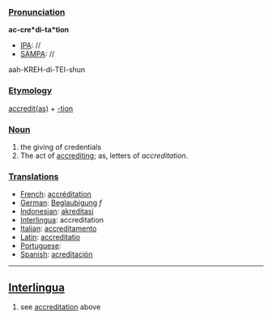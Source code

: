 ===[[Pronunciation]]===

'''ac-cre*di-ta*tion'''
*[[IPA]]: //
*[[SAMPA]]: //
aah-KREH-di-TEI-shun
===[[Etymology]]===

[[accreditas|accredit(as)]] + [[-tion]]
===[[Noun]]===

#the giving of credentials
#The act of [[accrediting]]; as, letters of ''accreditation''.

===[[Translations]]===
*[[French]]: [[accréditation]]
*[[German]]: [[Beglaubigung]] ''f''
*[[Indonesian]]: [[akreditasi]]
*[[Interlingua]]: accreditation
*[[Italian]]: [[accreditamento]]
*[[Latin]]: [[accreditatio]]
*[[Portuguese]]: [[]]
*[[Spanish]]: [[acreditación]]
----
==[[Interlingua]]==

#see [[accreditation]] above